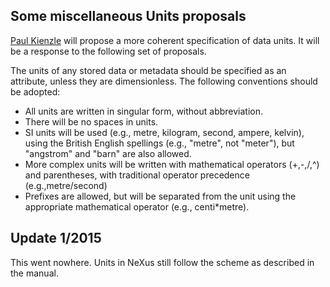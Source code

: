 ==Some miscellaneous Units proposals==
[[Paul Kienzle]] will propose a more coherent specification of data units. It will be a response to the following set of proposals.

The units of any stored data or metadata should be specified as an attribute, unless they are dimensionless.  The following conventions should be adopted:
*All units are written in singular form, without abbreviation.
*There will be no spaces in units.
*SI units will be used (e.g., metre, kilogram, second, ampere, kelvin), using the British English spellings (e.g., "metre", not "meter"), but "angstrom" and "barn" are also allowed. 
*More complex units will be written with mathematical operators (+,-,/,^) and parentheses, with traditional operator precedence (e.g.,metre/second)
*Prefixes are allowed, but will be separated from the unit using the appropriate mathematical operator (e.g., centi*metre).

== Update 1/2015 ==

This went nowhere. Units in NeXus still follow the scheme as described in the manual.